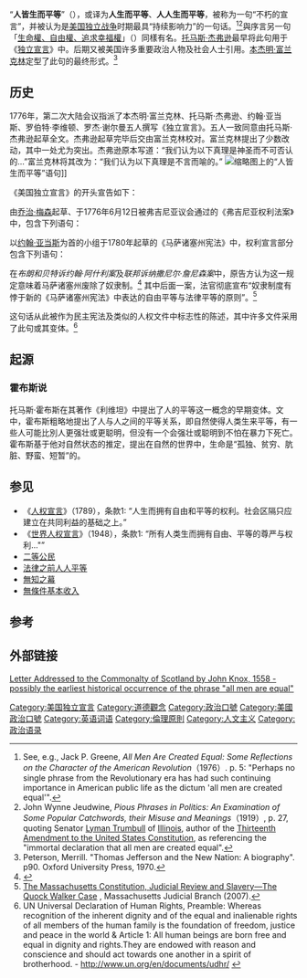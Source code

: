 “'''人皆生而平等'''”（{{lang-en|'''All men are created equal'''}}），或译为'''人生而平等'''、'''人人生而平等'''，被称为一句“不朽的宣言”，并被认为是[[美国独立战争|美国独立战争]]时期最具“持续影响力”的一句话。<ref>See, e.g., Jack P. Greene, ''All Men Are Created Equal: Some Reflections on the Character of the American Revolution''（1976）. p. 5: "Perhaps no single phrase from the Revolutionary era has had such continuing importance in American public life as the dictum 'all men are created equal'".</ref><ref>John Wynne Jeudwine, ''Pious Phrases in Politics: An Examination of Some Popular Catchwords, their Misuse and Meanings''（1919）, p. 27, quoting Senator [[Lyman_Trumbull|Lyman Trumbull]] of [[Illinois|Illinois]], author of the [[Thirteenth_Amendment_to_the_United_States_Constitution|Thirteenth Amendment to the United States Constitution]], as referencing the "immortal declaration that all men are created equal".</ref>與序言另一句「[[生命權、自由權、追求幸福權|生命權、自由權、追求幸福權]]」（{{lang|en|Life, Liberty and the pursuit of Happiness}}）同樣有名。[[托马斯·杰弗逊|托马斯·杰弗逊]]最早将此句用于《[[美国独立宣言|独立宣言]]》中。后期又被美国许多重要政治人物及社会人士引用。[[本杰明·富兰克林|本杰明·富兰克林]]定型了此句的最终形式。<ref>Peterson, Merrill. "Thomas Jefferson and the New Nation: A biography". p90. Oxford University Press, 1970.</ref>

== 历史 ==
{{see also|生命權、自由權、追求幸福權}}
1776年，第二次大陆会议指派了本杰明·富兰克林、托马斯·杰弗逊、约翰·亚当斯、罗伯特·李维顿、罗杰·谢尔曼五人撰写《独立宣言》。五人一致同意由托马斯·杰弗逊起草全文。杰弗逊起草完毕后交由富兰克林校对。富兰克林提出了少数改动，其中一处尤为突出。杰弗逊原本写道：“我们认为以下真理是神圣而不可否认的...”富兰克林将其改为：“我们认为以下真理是不言而喻的。”
[[File:All_men_are_created_equal.JPG|缩略图]]上的“人皆生而平等”语句]]

《美国独立宣言》的开头宣告如下：

{{quote|我们认为以下真理是不言而喻的：人皆生而平等，享有造物主赋予给他们的不可剥夺的权利，包括[[生命權、自由權、追求幸福權|生命、自由和追求幸福的权利]]。为了保障这些权利，才在人们中间建立政府，而政府之正当权力，则来自被统治者的同意；<ref>[[s:美国独立宣言|s:美国独立宣言]]</ref>}}

由[[乔治·梅森|乔治·梅森]]起草、于1776年6月12日被弗吉尼亚议会通过的《弗吉尼亚权利法案》中，包含下列语句：

{{quote|“所有人都是生来同样自由与独立的，并享有某些天赋权利，. . .，他们不能剥夺其后裔的这些权利；也就是说，享受生活与自由的权利，包括获取与拥有财产、追求和享有幸福与安全的手段。”<ref>[[弗吉尼亚权利法案|弗吉尼亚权利法案]]</ref>}} 

以[[约翰·亚当斯|约翰·亚当斯]]为首的小组于1780年起草的《马萨诸塞州宪法》中，权利宣言部分包含下列语句：

{{quote|条款I.人皆生而自由平等，并拥有天赋的、基本的、不可剥夺的权利；其中可包含享受和保卫生活与自由的权利；获取、拥有与保护财产的权利；以及，追求和获取安全和[[幸福的权利|幸福的权利]]。<ref>[[wikisource:Constitution_of_the_Commonwealth_of_Massachusetts_(1780)#Article_I|Article I, Constitution of the Commonwealth of Massachusetts (1780)]]</ref>}} 

在''布朗和贝特诉约翰·阿什利案''及''联邦诉纳撒尼尔·詹尼森案''中，原告方认为这一规定意味着马萨诸塞州废除了奴隶制。<ref>{{citation |url=http://books.google.co.uk/books?id=bPvq0-taGAEC |pages=74–75 |title=Founding the Republic |author=John J. Patrick |accessdate=2014-03-08 |archive-date=2018-10-21 |archive-url=https://web.archive.org/web/20181021232410/https://books.google.co.uk/books?id=bPvq0-taGAEC |dead-url=no }}</ref>  其中后面一案，法官彻底宣布“奴隶制度有悖于新的《马萨诸塞州宪法》中表达的自由平等与法律平等的原则”。<ref>[http://www.mass.gov/courts/sjc/constitution-slavery-e.html The Massachusetts Constitution, Judicial Review and Slavery—The Quock Walker Case] {{Wayback|url=http://www.mass.gov/courts/sjc/constitution-slavery-e.html |date=20091204185216 }}, Massachusetts Judicial Branch (2007).</ref>

这句话从此被作为民主宪法及类似的人权文件中标志性的陈述，其中许多文件采用了此句或其变体。<ref>UN Universal Declaration of Human Rights, Preamble: Whereas recognition of the inherent dignity and of the equal and inalienable rights of all members of the human family is the foundation of freedom, justice and peace in the world & Article 1: All human beings are born free and equal in dignity and rights.They are endowed with reason and conscience and should act towards one another in a spirit of brotherhood. - http://www.un.org/en/documents/udhr/ {{Wayback|url=http://www.un.org/en/documents/udhr/ |date=20110227153004 }}</ref>

== 起源 ==
=== 霍布斯说 ===
托马斯·霍布斯在其著作《利维坦》中提出了人的平等这一概念的早期变体。文中，霍布斯粗略地提出了人与人之间的平等关系，即自然使得人类生来平等，有一些人可能比別人更强壮或更聪明，但没有一个会强壮或聪明到不怕在暴力下死亡。霍布斯基于他对自然状态的推定，提出在自然的世界中，生命是“孤独、贫穷、肮脏、野蛮、短暂”的。

== 参见 ==

* 《[[人权和公民权宣言|人权宣言]]》（1789），条款1: “人生而拥有自由和平等的权利。社会区隔只应建立在共同利益的基础之上。”
* 《[[世界人权宣言|世界人权宣言]]》（1948），条款1: “所有人类生而拥有自由、平等的尊严与权利..."”
* [[二等公民|二等公民]]
* [[法律之前人人平等|法律之前人人平等]]
* [[無知之幕|無知之幕]]
* [[無條件基本收入|無條件基本收入]]

== 参考 ==
{{reflist}}

== 外部链接 ==
[http://www.swrb.com/newslett/actualNLs/ltrcommo.htm Letter Addressed to the Commonalty of Scotland by John Knox, 1558 - possibly the earliest historical occurrence of the phrase "all men are equal"] {{Wayback|url=http://www.swrb.com/newslett/actualNLs/ltrcommo.htm |date=20201220083751 }}

{{人權}}
[[Category:美国独立宣言|Category:美国独立宣言]]
[[Category:道德觀念|Category:道德觀念]]
[[Category:政治口號|Category:政治口號]]
[[Category:美國政治口號|Category:美國政治口號]]
[[Category:英语词语|Category:英语词语]]
[[Category:倫理原則|Category:倫理原則]]
[[Category:人文主义|Category:人文主义]]
[[Category:政治语录|Category:政治语录]]